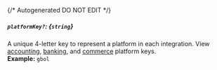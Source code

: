 {/* Autogenerated DO NOT EDIT  */}
##### `platformKey?`: *{`string`}*
A unique 4\-letter key to represent a platform in each integration. View [accounting](https://docs.codat.io/integrations/accounting/overview\#platform\-keys), [banking](https://docs.codat.io/integrations/banking/overview\#platform\-keys), and [commerce](https://docs.codat.io/integrations/commerce/overview\#platform\-keys) platform keys.
<br/>
**Example:** `gbol`


